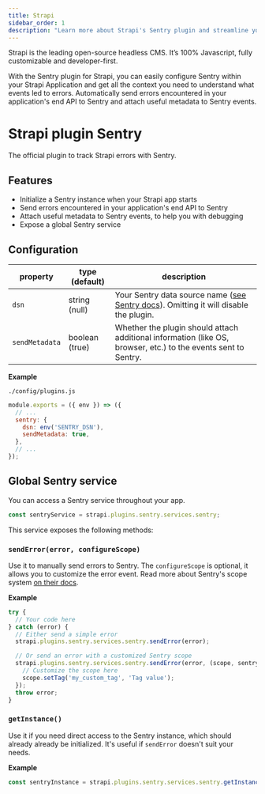 ```yaml
---
title: Strapi
sidebar_order: 1
description: "Learn more about Strapi's Sentry plugin and streamline your content API development with Strapi and Sentry.."
---
```


Strapi is the leading open-source headless CMS. It’s 100% Javascript, fully customizable and developer-first.

With the Sentry plugin for Strapi, you can easily configure Sentry within your Strapi Application and get all the context you need to understand what events led to errors. Automatically send errors encountered in your application's end API to Sentry and attach useful metadata to Sentry events. 

# Strapi plugin Sentry

The official plugin to track Strapi errors with Sentry.

## Features

- Initialize a Sentry instance when your Strapi app starts
- Send errors encountered in your application's end API to Sentry
- Attach useful metadata to Sentry events, to help you with debugging
- Expose a global Sentry service

## Configuration

| property       | type (default) | description                                                                                                                                         |
| -------------- | -------------- | --------------------------------------------------------------------------------------------------------------------------------------------------- |
| `dsn`          | string (null)  | Your Sentry data source name ([see Sentry docs](https://docs.sentry.io/product/sentry-basics/dsn-explainer/)). Omitting it will disable the plugin. |
| `sendMetadata` | boolean (true) | Whether the plugin should attach additional information (like OS, browser, etc.) to the events sent to Sentry.                                      |

**Example**

`./config/plugins.js`

```js
module.exports = ({ env }) => ({
  // ...
  sentry: {
    dsn: env('SENTRY_DSN'),
    sendMetadata: true,
  },
  // ...
});
```

## Global Sentry service

You can access a Sentry service throughout your app.

```js
const sentryService = strapi.plugins.sentry.services.sentry;
```

This service exposes the following methods:

### `sendError(error, configureScope)`

Use it to manually send errors to Sentry. The `configureScope` is optional, it allows you to customize the error event. Read more about Sentry's scope system [on their docs](https://docs.sentry.io/platforms/node/enriching-events/scopes/#configuring-the-scope).

**Example**

```js
try {
  // Your code here
} catch (error) {
  // Either send a simple error
  strapi.plugins.sentry.services.sentry.sendError(error);

  // Or send an error with a customized Sentry scope
  strapi.plugins.sentry.services.sentry.sendError(error, (scope, sentryInstance) => {
    // Customize the scope here
    scope.setTag('my_custom_tag', 'Tag value');
  });
  throw error;
}
```

### `getInstance()`

Use it if you need direct access to the Sentry instance, which should already already be initialized. It's useful if `sendError` doesn't suit your needs.

**Example**

```js
const sentryInstance = strapi.plugins.sentry.services.sentry.getInstance();
```
